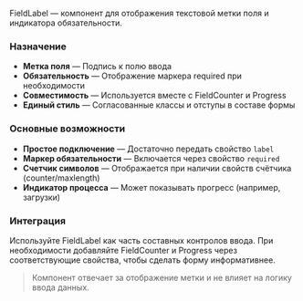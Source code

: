FieldLabel — компонент для отображения текстовой метки поля и индикатора обязательности.

### Назначение

- **Метка поля** — Подпись к полю ввода
- **Обязательность** — Отображение маркера required при необходимости
- **Совместимость** — Используется вместе с FieldCounter и Progress
- **Единый стиль** — Согласованные классы и отступы в составе формы

### Основные возможности

- **Простое подключение** — Достаточно передать свойство `label`
- **Маркер обязательности** — Включается через свойство `required`
- **Счетчик символов** — Отображается при наличии свойств счётчика (counter/maxlength)
- **Индикатор процесса** — Может показывать прогресс (например, загрузки)

### Интеграция

Используйте FieldLabel как часть составных контролов ввода. При необходимости добавляйте FieldCounter и Progress через соответствующие свойства, чтобы сделать форму информативнее.

> Компонент отвечает за отображение метки и не влияет на логику ввода данных.

